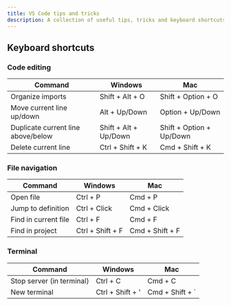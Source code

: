 ```yaml
---
title: VS Code tips and tricks
description: A collection of useful tips, tricks and keyboard shortcuts for Visual Studio Code.
---
```



## Keyboard shortcuts

### Code editing

| Command | Windows | Mac |
| ----------- | ----------- | ----------- |
|  Organize imports | <MonsterKbd>Shift + Alt + O</MonsterKbd> | <MonsterKbd>Shift + Option + O</MonsterKbd> |
| Move current line up/down | <MonsterKbd>Alt + Up/Down</MonsterKbd> | <MonsterKbd>Option + Up/Down</MonsterKbd> |
| Duplicate current line above/below | <MonsterKbd>Shift + Alt + Up/Down</MonsterKbd> | <MonsterKbd>Shift + Option + Up/Down</MonsterKbd> |
| Delete current line | <MonsterKbd>Ctrl + Shift + K</MonsterKbd> | <MonsterKbd>Cmd + Shift + K</MonsterKbd> |

### File navigation

| Command | Windows | Mac |
| ----------- | ----------- | ----------- |
|  Open file | <MonsterKbd>Ctrl + P</MonsterKbd> | <MonsterKbd>Cmd + P</MonsterKbd> |
| Jump to definition | <MonsterKbd>Ctrl + Click</MonsterKbd> | <MonsterKbd>Cmd + Click</MonsterKbd> |
| Find in current file | <MonsterKbd>Ctrl + F</MonsterKbd> | <MonsterKbd>Cmd + F</MonsterKbd> |
| Find in project | <MonsterKbd>Ctrl + Shift + F</MonsterKbd> | <MonsterKbd>Cmd + Shift + F</MonsterKbd> |

### Terminal
| Command | Windows | Mac |
| ----------- | ----------- | ----------- |
| Stop server (in terminal) | <MonsterKbd>Ctrl + C</MonsterKbd> | <MonsterKbd>Cmd + C</MonsterKbd> |
| New terminal | <MonsterKbd>Ctrl + Shift + '</MonsterKbd> | <MonsterKbd>Cmd + Shift + `</MonsterKbd> |

